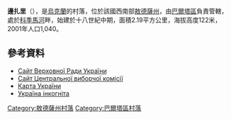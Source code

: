 {{coord|47|55|51|N|29|39|51|E|scale:30000|display=title}}

'''邊扎里'''（{{lang-uk|Бендзари}}），是[[烏克蘭|烏克蘭]]的村落，位於該國西南部[[敖德薩州|敖德薩州]]，由[[巴爾塔區|巴爾塔區]]負責管轄，處於[[科季馬河|科季馬河]]畔，始建於十八世紀中期，面積2.19平方公里，海拔高度122米，2001年人口1,040。

==參考資料==
* [https://web.archive.org/web/20110521215759/http://gska2.rada.gov.ua/ Сайт Верховної Ради України]
* [http://www.cvk.gov.ua/ Сайт Центральної виборчої комісії] {{Wayback|url=http://www.cvk.gov.ua/ |date=20101203204641 }}
* [http://maps.vlasenko.net/ Карта України] {{Wayback|url=http://maps.vlasenko.net/ |date=20160215103730 }}
* [http://ukrainainkognita.org.ua/pzf/Odeska.htm Україна інкогніта] {{Wayback|url=http://ukrainainkognita.org.ua/pzf/Odeska.htm |date=20100128051925 }}

{{DEFAULTSORT:Бендзари}}
[[Category:敖德薩州村落|Category:敖德薩州村落]]
[[Category:巴爾塔區村落|Category:巴爾塔區村落]]


{{Odessa-geo-stub}}